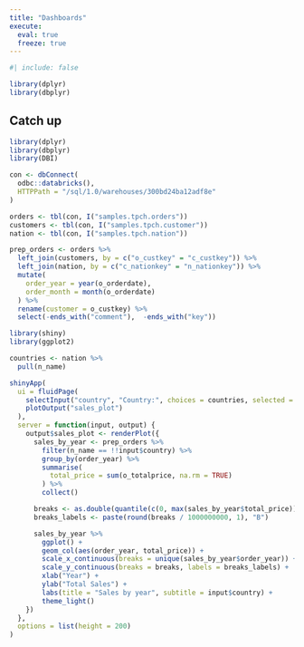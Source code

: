 ```yaml
---
title: "Dashboards"
execute: 
  eval: true
  freeze: true
---
```


```r
#| include: false

library(dplyr)
library(dbplyr)
```

## Catch up {.unnumbered}

```r
library(dplyr)
library(dbplyr)
library(DBI)

con <- dbConnect(
  odbc::databricks(),
  HTTPPath = "/sql/1.0/warehouses/300bd24ba12adf8e"
)

orders <- tbl(con, I("samples.tpch.orders"))
customers <- tbl(con, I("samples.tpch.customer"))
nation <- tbl(con, I("samples.tpch.nation"))

prep_orders <- orders %>% 
  left_join(customers, by = c("o_custkey" = "c_custkey")) %>% 
  left_join(nation, by = c("c_nationkey" = "n_nationkey")) %>% 
  mutate(
    order_year = year(o_orderdate), 
    order_month = month(o_orderdate)
  ) %>% 
  rename(customer = o_custkey) %>% 
  select(-ends_with("comment"),  -ends_with("key"))
```

```r
library(shiny)
library(ggplot2)
```


```r
countries <- nation %>% 
  pull(n_name)
```


```r
shinyApp(
  ui = fluidPage(
    selectInput("country", "Country:", choices = countries, selected = "FRANCE"),
    plotOutput("sales_plot")
  ),
  server = function(input, output) {
    output$sales_plot <- renderPlot({
      sales_by_year <- prep_orders %>%
        filter(n_name == !!input$country) %>%
        group_by(order_year) %>%
        summarise(
          total_price = sum(o_totalprice, na.rm = TRUE)
        ) %>%
        collect()

      breaks <- as.double(quantile(c(0, max(sales_by_year$total_price))))
      breaks_labels <- paste(round(breaks / 1000000000, 1), "B")

      sales_by_year %>%
        ggplot() +
        geom_col(aes(order_year, total_price)) +
        scale_x_continuous(breaks = unique(sales_by_year$order_year)) +
        scale_y_continuous(breaks = breaks, labels = breaks_labels) +
        xlab("Year") +
        ylab("Total Sales") +
        labs(title = "Sales by year", subtitle = input$country) +
        theme_light()
    })
  },
  options = list(height = 200)
)
```